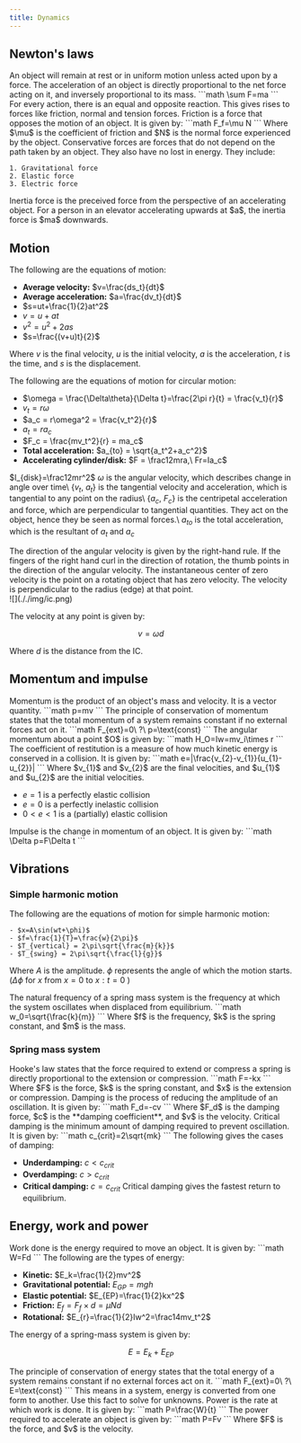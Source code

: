 ```yaml
---
title: Dynamics
---
```



## Newton's laws


<Block variant="primary" title="Newton's first law">
An object will remain at rest or in uniform motion unless acted upon by a force.
</Block>



<Block variant="primary" title="Newton's second law">
The acceleration of an object is directly proportional to the net force acting on it, and inversely proportional to its mass.
```math
\sum F=ma
```
</Block>



<Block variant="primary" title="Newton's third law">
For every action, there is an equal and opposite reaction. This gives rises to forces like friction, normal and tension forces.
</Block>



<Block variant="knowledge" title="Friction">
Friction is a force that opposes the motion of an object. It is given by:
```math
F_f=\mu N
```
Where $\mu$ is the coefficient of friction and $N$ is the normal force experienced by the object.
</Block>



<Block variant="knowledge" title="Conservative force">
Conservative forces are forces that do not depend on the path taken by an object. They also have no lost in energy. They include:

    1. Gravitational force
    2. Elastic force
    3. Electric force
</Block>



<Block variant="knowledge" title="Inertia force">
Inertia force is the preceived force from the perspective of an accelerating object.
<BlockSep />
For a person in an elevator accelerating upwards at $a$, the inertia force is $ma$ downwards.
</Block>



## Motion


<Block variant="secondary" title="Motion equations">
The following are the equations of motion:

- **Average velocity:** $v=\frac{ds_t}{dt}$
- **Average acceleration:** $a=\frac{dv_t}{dt}$
- $s=ut+\frac{1}{2}at^2$
- $v=u+at$
- $v^2=u^2+2as$
- $s=\frac{(v+u)t}{2}$

Where $v$ is the final velocity, $u$ is the initial velocity, $a$ is the acceleration, $t$ is the time, and $s$ is the displacement.
</Block>



<Block variant="secondary" title="Circular  motion">
The following are the equations of motion for circular motion:

- $\omega = \frac{\Delta\theta}{\Delta t}=\frac{2\pi r}{t} = \frac{v_t}{r}$
- $v_t = r\omega$
- $a_c = r\omega^2 = \frac{v_t^2}{r}$
- $a_t = r a_c$
- $F_c = \frac{mv_t^2}{r} = ma_c$
- **Total acceleration:** $a_{to} = \sqrt{a_t^2+a_c^2}$
- **Accelerating cylinder/disk:** $F = \frac12mra,\ Fr=Ia_c$

$I_{disk}=\frac12mr^2$
<BlockSep />
$\omega$ is the angular velocity, which describes change in angle over time\\
$\{v_t,\ a_t\}$ is the tangential velocity and acceleration, which is tangential to any point on the radius\\
$\{a_c,\ F_c\}$ is the centripetal acceleration and force, which are perpendicular to tangential quantities. They act on the object, hence they be seen as normal forces.\\
$a_{to}$ is the total acceleration, which is the resultant of $a_t$ and $a_c$
</Block>



<Block variant="knowledge" title="Direction of angular velocity">
The direction of the angular velocity is given by the right-hand rule. If the fingers of the right hand curl in the direction of rotation, the thumb points in the direction of the angular velocity.
</Block>



<Block variant="knowledge" title="Instantaneous center of zero velocity">
The instantaneous center of zero velocity is the point on a rotating object that has zero velocity. The velocity is perpendicular to the radius (edge) at that point.

<div className="max-w-96 mx-auto">![](././img/ic.png)</div>

The velocity at any point is given by:
```math
v=\omega d
```
Where $d$ is the distance from the IC.
</Block>



## Momentum and impulse



<Block variant="primary" title="Momentum and conservation of momentum">
Momentum is the product of an object's mass and velocity. It is a vector quantity.
```math
p=mv
```
The principle of conservation of momentum states that the total momentum of a system remains constant if no external forces act on it.
```math
F_{ext}=0\ ?\ p=\text{const}
```
The angular momentum about a point $O$ is given by:
```math
H_O=Iw=mv_i\times r
```
</Block>



<Block variant="secondary" title="Coefficient of restitution">
The coefficient of restitution is a measure of how much kinetic energy is conserved in a collision. It is given by:
```math
e=|\frac{v_{2}-v_{1}}{u_{1}-u_{2}}|
```
Where $v_{1}$ and $v_{2}$ are the final velocities, and $u_{1}$ and $u_{2}$ are the initial velocities.

- $e=1$ is a perfectly elastic collision
- $e=0$ is a perfectly inelastic collision
- $0<e<1$ is a (partially) elastic collision

</Block>



<Block variant="primary" title="Impulse (impact)">
Impulse is the change in momentum of an object. It is given by:
```math
\Delta p=F\Delta t
```
</Block>



## Vibrations



### Simple harmonic motion


<Block variant="secondary" title="Simple Harmonic Motion equations">
The following are the equations of motion for simple harmonic motion:

    - $x=A\sin(wt+\phi)$
    - $f=\frac{1}{T}=\frac{w}{2\pi}$
    - $T_{vertical} = 2\pi\sqrt{\frac{m}{k}}$
    - $T_{swing} = 2\pi\sqrt{\frac{l}{g}}$
Where $A$ is the amplitude. $\phi$ represents the angle of which the motion starts. ($\Delta\phi$ for $x$ from $x=0$ to $x:t=0$ )
</Block>



<Block variant="primary" title="Natural frequency">
The natural frequency of a spring mass system is the frequency at which the system oscillates when displaced from equilibrium.
```math
w_0=\sqrt{\frac{k}{m}}
```
Where $f$ is the frequency, $k$ is the spring constant, and $m$ is the mass.
</Block>



### Spring mass system



<Block variant="primary" title="Hooke's law">
Hooke's law states that the force required to extend or compress a spring is directly proportional to the extension or compression.
```math
F=-kx
```
Where $F$ is the force, $k$ is the spring constant, and $x$ is the extension or compression.
</Block>



<Block variant="primary" title="Damping & damping coefficient">
Damping is the process of reducing the amplitude of an oscillation. It is given by:
```math
F_d=-cv
```
Where $F_d$ is the damping force, $c$ is the **damping coefficient**, and $v$ is the velocity.
</Block>



<Block variant="secondary" title="Critical damping">
Critical damping is the minimum amount of damping required to prevent oscillation. It is given by:
```math
c_{crit}=2\sqrt{mk}
```
The following gives the cases of damping:

- **Underdamping:** $c<c_{crit}$
- **Overdamping:** $c>c_{crit}$
- **Critical damping:** $c=c_{crit}$
Critical damping gives the fastest return to equilibrium.
</Block>



## Energy, work and power



<Block variant="primary" title="Work">
Work done is the energy required to move an object. It is given by:
```math
W=Fd
```
</Block>



<Block variant="secondary" title="Energy">
The following are the types of energy:

- **Kinetic:** $E_k=\frac{1}{2}mv^2$
- **Gravitational potential:** $E_{GP}=mgh$
- **Elastic potential:** $E_{EP}=\frac{1}{2}kx^2$
- **Friction:** $E_{f}=F_f\times d=\mu Nd$
- **Rotational:** $E_{r}=\frac{1}{2}Iw^2=\frac14mv_t^2$

The energy of a spring-mass system is given by:
```math
E=E_k+E_{EP}
```
</Block>



<Block variant="secondary" title="Conversation of energy">
The principle of conservation of energy states that the total energy of a system remains constant if no external forces act on it.
```math
F_{ext}=0\ ?\ E=\text{const}
```
This means in a system, energy is converted from one form to another. Use this fact to solve for unknowns.
</Block>



<Block variant="primary" title="Power">
Power is the rate at which work is done. It is given by:
```math
P=\frac{W}{t}
```
</Block>



<Block variant="secondary" title="Power and acceleration">
The power required to accelerate an object is given by:
```math
P=Fv
```
Where $F$ is the force, and $v$ is the velocity.
</Block>
